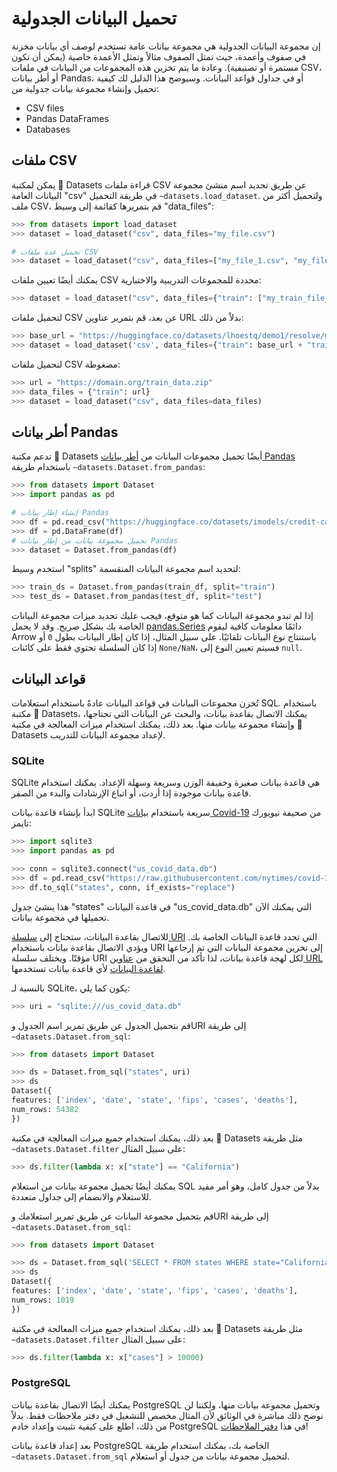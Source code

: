 # تحميل البيانات الجدولية

إن مجموعة البيانات الجدولية هي مجموعة بيانات عامة تستخدم لوصف أي بيانات مخزنة في صفوف وأعمدة، حيث تمثل الصفوف مثالاً وتمثل الأعمدة خاصية (يمكن أن تكون مستمرة أو تصنيفية). وعادة ما يتم تخزين هذه المجموعات من البيانات في ملفات CSV، أو أطر بيانات Pandas، أو في جداول قواعد البيانات. وسيوضح هذا الدليل لك كيفية تحميل وإنشاء مجموعة بيانات جدولية من:

- CSV files
- Pandas DataFrames
- Databases

## ملفات CSV

يمكن لمكتبة 🤗 Datasets قراءة ملفات CSV عن طريق تحديد اسم منشئ مجموعة البيانات العامة "csv" في طريقة التحميل `~datasets.load_dataset`. ولتحميل أكثر من ملف CSV، قم بتمريرها كقائمة إلى وسيط "data_files":

```py
>>> from datasets import load_dataset
>>> dataset = load_dataset("csv", data_files="my_file.csv")

# تحميل عدة ملفات CSV
>>> dataset = load_dataset("csv", data_files=["my_file_1.csv", "my_file_2.csv", "my_file_3.csv"])
```

يمكنك أيضًا تعيين ملفات CSV محددة للمجموعات التدريبية والاختبارية:

```py
>>> dataset = load_dataset("csv", data_files={"train": ["my_train_file_1.csv", "my_train_file_2.csv"], "test": "my_test_file.csv"})
```

لتحميل ملفات CSV عن بعد، قم بتمرير عناوين URL بدلاً من ذلك:

```py
>>> base_url = "https://huggingface.co/datasets/lhoestq/demo1/resolve/main/data/"
>>> dataset = load_dataset('csv', data_files={"train": base_url + "train.csv", "test": base_url + "test.csv"})
```

لتحميل ملفات CSV مضغوطة:

```py
>>> url = "https://domain.org/train_data.zip"
>>> data_files = {"train": url}
>>> dataset = load_dataset("csv", data_files=data_files)
```

## أطر بيانات Pandas

تدعم مكتبة 🤗 Datasets أيضًا تحميل مجموعات البيانات من [أطر بيانات Pandas](https://pandas.pydata.org/docs/reference/api/pandas.DataFrame.html) باستخدام طريقة `~datasets.Dataset.from_pandas`:

```py
>>> from datasets import Dataset
>>> import pandas as pd

# إنشاء إطار بيانات Pandas
>>> df = pd.read_csv("https://huggingface.co/datasets/imodels/credit-card/raw/main/train.csv")
>>> df = pd.DataFrame(df)
# تحميل مجموعة بيانات من إطار بيانات Pandas
>>> dataset = Dataset.from_pandas(df)
```

استخدم وسيط "splits" لتحديد اسم مجموعة البيانات المنقسمة:

```py
>>> train_ds = Dataset.from_pandas(train_df, split="train")
>>> test_ds = Dataset.from_pandas(test_df, split="test")
```

إذا لم تبدو مجموعة البيانات كما هو متوقع، فيجب عليك تحديد ميزات مجموعة البيانات الخاصة بك بشكل صريح. وقد لا يحمل [pandas.Series](https://pandas.pydata.org/docs/reference/api/pandas.Series.html) دائمًا معلومات كافية ليقوم Arrow باستنتاج نوع البيانات تلقائيًا. على سبيل المثال، إذا كان إطار البيانات بطول `0` أو إذا كان السلسلة تحتوي فقط على كائنات `None/NaN`، فسيتم تعيين النوع إلى `null`.

## قواعد البيانات

تُخزن مجموعات البيانات في قواعد البيانات عادةً باستخدام استعلامات SQL. باستخدام مكتبة 🤗 Datasets، يمكنك الاتصال بقاعدة بيانات، والبحث عن البيانات التي تحتاجها، وإنشاء مجموعة بيانات منها. بعد ذلك، يمكنك استخدام ميزات المعالجة في مكتبة 🤗 Datasets لإعداد مجموعة البيانات للتدريب.

### SQLite

SQLite هي قاعدة بيانات صغيرة وخفيفة الوزن وسريعة وسهلة الإعداد. يمكنك استخدام قاعدة بيانات موجودة إذا أردت، أو اتباع الإرشادات والبدء من الصفر.

ابدأ بإنشاء قاعدة بيانات SQLite سريعة باستخدام [بيانات Covid-19](https://github.com/nytimes/covid-19-data/blob/master/us-states.csv) من صحيفة نيويورك تايمز:

```py
>>> import sqlite3
>>> import pandas as pd

>>> conn = sqlite3.connect("us_covid_data.db")
>>> df = pd.read_csv("https://raw.githubusercontent.com/nytimes/covid-19-data/master/us-states.csv")
>>> df.to_sql("states", conn, if_exists="replace")
```

هذا ينشئ جدول "states" في قاعدة البيانات "us_covid_data.db" التي يمكنك الآن تحميلها في مجموعة بيانات.

للاتصال بقاعدة البيانات، ستحتاج إلى [سلسلة URI](https://docs.sqlalchemy.org/en/13/core/engines.html#database-urls) التي تحدد قاعدة البيانات الخاصة بك. ويؤدي الاتصال بقاعدة بيانات باستخدام URI إلى تخزين مجموعة البيانات التي تم إرجاعها مؤقتًا. ويختلف سلسلة URI لكل لهجة قاعدة بيانات، لذا تأكد من التحقق من [عناوين URL لقاعدة البيانات](https://docs.sqlalchemy.org/en/13/core/engines.html#database-urls) لأي قاعدة بيانات تستخدمها.

بالنسبة لـ SQLite، يكون كما يلي:

```py
>>> uri = "sqlite:///us_covid_data.db"
```

قم بتحميل الجدول عن طريق تمرير اسم الجدول وURI إلى طريقة `~datasets.Dataset.from_sql`:

```py
>>> from datasets import Dataset

>>> ds = Dataset.from_sql("states", uri)
>>> ds
Dataset({
features: ['index', 'date', 'state', 'fips', 'cases', 'deaths'],
num_rows: 54382
})
```

بعد ذلك، يمكنك استخدام جميع ميزات المعالجة في مكتبة 🤗 Datasets مثل طريقة `~datasets.Dataset.filter` على سبيل المثال:

```py
>>> ds.filter(lambda x: x["state"] == "California")
```

يمكنك أيضًا تحميل مجموعة بيانات من استعلام SQL بدلاً من جدول كامل، وهو أمر مفيد للاستعلام والانضمام إلى جداول متعددة.

قم بتحميل مجموعة البيانات عن طريق تمرير استعلامك وURI إلى طريقة `~datasets.Dataset.from_sql`:

```py
>>> from datasets import Dataset

>>> ds = Dataset.from_sql('SELECT * FROM states WHERE state="California";', uri)
>>> ds
Dataset({
features: ['index', 'date', 'state', 'fips', 'cases', 'deaths'],
num_rows: 1019
})
```

بعد ذلك، يمكنك استخدام جميع ميزات المعالجة في مكتبة 🤗 Datasets مثل طريقة `~datasets.Dataset.filter` على سبيل المثال:

```py
>>> ds.filter(lambda x: x["cases"] > 10000)
```

### PostgreSQL

يمكنك أيضًا الاتصال بقاعدة بيانات PostgreSQL وتحميل مجموعة بيانات منها، ولكننا لن نوضح ذلك مباشرة في الوثائق لأن المثال مخصص للتشغيل في دفتر ملاحظات فقط. بدلاً من ذلك، اطلع على كيفية تثبيت وإعداد خادم PostgreSQL في هذا [دفتر الملاحظات](https://colab.research.google.com/github/nateraw/huggingface-hub-examples/blob/main/sql_with_huggingface_datasets.ipynb#scrollTo=d83yGQMPHGFi)!

بعد إعداد قاعدة بيانات PostgreSQL الخاصة بك، يمكنك استخدام طريقة `~datasets.Dataset.from_sql` لتحميل مجموعة بيانات من جدول أو استعلام.